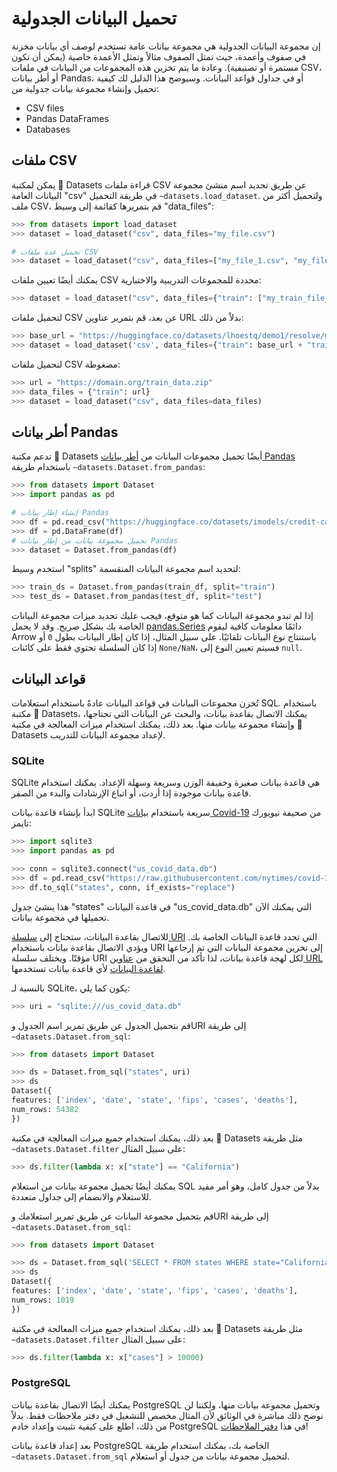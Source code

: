 # تحميل البيانات الجدولية

إن مجموعة البيانات الجدولية هي مجموعة بيانات عامة تستخدم لوصف أي بيانات مخزنة في صفوف وأعمدة، حيث تمثل الصفوف مثالاً وتمثل الأعمدة خاصية (يمكن أن تكون مستمرة أو تصنيفية). وعادة ما يتم تخزين هذه المجموعات من البيانات في ملفات CSV، أو أطر بيانات Pandas، أو في جداول قواعد البيانات. وسيوضح هذا الدليل لك كيفية تحميل وإنشاء مجموعة بيانات جدولية من:

- CSV files
- Pandas DataFrames
- Databases

## ملفات CSV

يمكن لمكتبة 🤗 Datasets قراءة ملفات CSV عن طريق تحديد اسم منشئ مجموعة البيانات العامة "csv" في طريقة التحميل `~datasets.load_dataset`. ولتحميل أكثر من ملف CSV، قم بتمريرها كقائمة إلى وسيط "data_files":

```py
>>> from datasets import load_dataset
>>> dataset = load_dataset("csv", data_files="my_file.csv")

# تحميل عدة ملفات CSV
>>> dataset = load_dataset("csv", data_files=["my_file_1.csv", "my_file_2.csv", "my_file_3.csv"])
```

يمكنك أيضًا تعيين ملفات CSV محددة للمجموعات التدريبية والاختبارية:

```py
>>> dataset = load_dataset("csv", data_files={"train": ["my_train_file_1.csv", "my_train_file_2.csv"], "test": "my_test_file.csv"})
```

لتحميل ملفات CSV عن بعد، قم بتمرير عناوين URL بدلاً من ذلك:

```py
>>> base_url = "https://huggingface.co/datasets/lhoestq/demo1/resolve/main/data/"
>>> dataset = load_dataset('csv', data_files={"train": base_url + "train.csv", "test": base_url + "test.csv"})
```

لتحميل ملفات CSV مضغوطة:

```py
>>> url = "https://domain.org/train_data.zip"
>>> data_files = {"train": url}
>>> dataset = load_dataset("csv", data_files=data_files)
```

## أطر بيانات Pandas

تدعم مكتبة 🤗 Datasets أيضًا تحميل مجموعات البيانات من [أطر بيانات Pandas](https://pandas.pydata.org/docs/reference/api/pandas.DataFrame.html) باستخدام طريقة `~datasets.Dataset.from_pandas`:

```py
>>> from datasets import Dataset
>>> import pandas as pd

# إنشاء إطار بيانات Pandas
>>> df = pd.read_csv("https://huggingface.co/datasets/imodels/credit-card/raw/main/train.csv")
>>> df = pd.DataFrame(df)
# تحميل مجموعة بيانات من إطار بيانات Pandas
>>> dataset = Dataset.from_pandas(df)
```

استخدم وسيط "splits" لتحديد اسم مجموعة البيانات المنقسمة:

```py
>>> train_ds = Dataset.from_pandas(train_df, split="train")
>>> test_ds = Dataset.from_pandas(test_df, split="test")
```

إذا لم تبدو مجموعة البيانات كما هو متوقع، فيجب عليك تحديد ميزات مجموعة البيانات الخاصة بك بشكل صريح. وقد لا يحمل [pandas.Series](https://pandas.pydata.org/docs/reference/api/pandas.Series.html) دائمًا معلومات كافية ليقوم Arrow باستنتاج نوع البيانات تلقائيًا. على سبيل المثال، إذا كان إطار البيانات بطول `0` أو إذا كان السلسلة تحتوي فقط على كائنات `None/NaN`، فسيتم تعيين النوع إلى `null`.

## قواعد البيانات

تُخزن مجموعات البيانات في قواعد البيانات عادةً باستخدام استعلامات SQL. باستخدام مكتبة 🤗 Datasets، يمكنك الاتصال بقاعدة بيانات، والبحث عن البيانات التي تحتاجها، وإنشاء مجموعة بيانات منها. بعد ذلك، يمكنك استخدام ميزات المعالجة في مكتبة 🤗 Datasets لإعداد مجموعة البيانات للتدريب.

### SQLite

SQLite هي قاعدة بيانات صغيرة وخفيفة الوزن وسريعة وسهلة الإعداد. يمكنك استخدام قاعدة بيانات موجودة إذا أردت، أو اتباع الإرشادات والبدء من الصفر.

ابدأ بإنشاء قاعدة بيانات SQLite سريعة باستخدام [بيانات Covid-19](https://github.com/nytimes/covid-19-data/blob/master/us-states.csv) من صحيفة نيويورك تايمز:

```py
>>> import sqlite3
>>> import pandas as pd

>>> conn = sqlite3.connect("us_covid_data.db")
>>> df = pd.read_csv("https://raw.githubusercontent.com/nytimes/covid-19-data/master/us-states.csv")
>>> df.to_sql("states", conn, if_exists="replace")
```

هذا ينشئ جدول "states" في قاعدة البيانات "us_covid_data.db" التي يمكنك الآن تحميلها في مجموعة بيانات.

للاتصال بقاعدة البيانات، ستحتاج إلى [سلسلة URI](https://docs.sqlalchemy.org/en/13/core/engines.html#database-urls) التي تحدد قاعدة البيانات الخاصة بك. ويؤدي الاتصال بقاعدة بيانات باستخدام URI إلى تخزين مجموعة البيانات التي تم إرجاعها مؤقتًا. ويختلف سلسلة URI لكل لهجة قاعدة بيانات، لذا تأكد من التحقق من [عناوين URL لقاعدة البيانات](https://docs.sqlalchemy.org/en/13/core/engines.html#database-urls) لأي قاعدة بيانات تستخدمها.

بالنسبة لـ SQLite، يكون كما يلي:

```py
>>> uri = "sqlite:///us_covid_data.db"
```

قم بتحميل الجدول عن طريق تمرير اسم الجدول وURI إلى طريقة `~datasets.Dataset.from_sql`:

```py
>>> from datasets import Dataset

>>> ds = Dataset.from_sql("states", uri)
>>> ds
Dataset({
features: ['index', 'date', 'state', 'fips', 'cases', 'deaths'],
num_rows: 54382
})
```

بعد ذلك، يمكنك استخدام جميع ميزات المعالجة في مكتبة 🤗 Datasets مثل طريقة `~datasets.Dataset.filter` على سبيل المثال:

```py
>>> ds.filter(lambda x: x["state"] == "California")
```

يمكنك أيضًا تحميل مجموعة بيانات من استعلام SQL بدلاً من جدول كامل، وهو أمر مفيد للاستعلام والانضمام إلى جداول متعددة.

قم بتحميل مجموعة البيانات عن طريق تمرير استعلامك وURI إلى طريقة `~datasets.Dataset.from_sql`:

```py
>>> from datasets import Dataset

>>> ds = Dataset.from_sql('SELECT * FROM states WHERE state="California";', uri)
>>> ds
Dataset({
features: ['index', 'date', 'state', 'fips', 'cases', 'deaths'],
num_rows: 1019
})
```

بعد ذلك، يمكنك استخدام جميع ميزات المعالجة في مكتبة 🤗 Datasets مثل طريقة `~datasets.Dataset.filter` على سبيل المثال:

```py
>>> ds.filter(lambda x: x["cases"] > 10000)
```

### PostgreSQL

يمكنك أيضًا الاتصال بقاعدة بيانات PostgreSQL وتحميل مجموعة بيانات منها، ولكننا لن نوضح ذلك مباشرة في الوثائق لأن المثال مخصص للتشغيل في دفتر ملاحظات فقط. بدلاً من ذلك، اطلع على كيفية تثبيت وإعداد خادم PostgreSQL في هذا [دفتر الملاحظات](https://colab.research.google.com/github/nateraw/huggingface-hub-examples/blob/main/sql_with_huggingface_datasets.ipynb#scrollTo=d83yGQMPHGFi)!

بعد إعداد قاعدة بيانات PostgreSQL الخاصة بك، يمكنك استخدام طريقة `~datasets.Dataset.from_sql` لتحميل مجموعة بيانات من جدول أو استعلام.